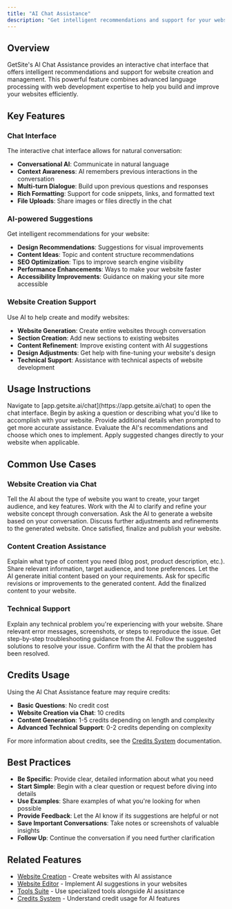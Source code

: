 ```yaml
---
title: "AI Chat Assistance"
description: "Get intelligent recommendations and support for your website"
---
```


## Overview

GetSite's AI Chat Assistance provides an interactive chat interface that offers intelligent recommendations and support for website creation and management. This powerful feature combines advanced language processing with web development expertise to help you build and improve your websites efficiently.

## Key Features

### Chat Interface

The interactive chat interface allows for natural conversation:

- **Conversational AI**: Communicate in natural language
- **Context Awareness**: AI remembers previous interactions in the conversation
- **Multi-turn Dialogue**: Build upon previous questions and responses
- **Rich Formatting**: Support for code snippets, links, and formatted text
- **File Uploads**: Share images or files directly in the chat

### AI-powered Suggestions

Get intelligent recommendations for your website:

- **Design Recommendations**: Suggestions for visual improvements
- **Content Ideas**: Topic and content structure recommendations
- **SEO Optimization**: Tips to improve search engine visibility
- **Performance Enhancements**: Ways to make your website faster
- **Accessibility Improvements**: Guidance on making your site more accessible

### Website Creation Support

Use AI to help create and modify websites:

- **Website Generation**: Create entire websites through conversation
- **Section Creation**: Add new sections to existing websites
- **Content Refinement**: Improve existing content with AI suggestions
- **Design Adjustments**: Get help with fine-tuning your website's design
- **Technical Support**: Assistance with technical aspects of website development

## Usage Instructions

<Steps>
  <Step title="Access AI Chat">
    Navigate to [app.getsite.ai/chat](https://app.getsite.ai/chat) to open the
    chat interface.
  </Step>
  <Step title="Start a Conversation">
    Begin by asking a question or describing what you'd like to accomplish with
    your website.
  </Step>
  <Step title="Refine Your Request">
    Provide additional details when prompted to get more accurate assistance.
  </Step>
  <Step title="Review Suggestions">
    Evaluate the AI's recommendations and choose which ones to implement.
  </Step>
  <Step title="Apply Changes">
    Apply suggested changes directly to your website when applicable.
  </Step>
</Steps>

## Common Use Cases

### Website Creation via Chat

<Steps>
  <Step title="Describe Your Website">
    Tell the AI about the type of website you want to create, your target
    audience, and key features.
  </Step>
  <Step title="Refine Website Concept">
    Work with the AI to clarify and refine your website concept through
    conversation.
  </Step>
  <Step title="Generate Website">
    Ask the AI to generate a website based on your conversation.
  </Step>
  <Step title="Request Modifications">
    Discuss further adjustments and refinements to the generated website.
  </Step>
  <Step title="Finalize and Publish">
    Once satisfied, finalize and publish your website.
  </Step>
</Steps>

### Content Creation Assistance

<Steps>
  <Step title="Describe Content Needs">
    Explain what type of content you need (blog post, product description,
    etc.).
  </Step>
  <Step title="Provide Context">
    Share relevant information, target audience, and tone preferences.
  </Step>
  <Step title="Generate Content">
    Let the AI generate initial content based on your requirements.
  </Step>
  <Step title="Request Revisions">
    Ask for specific revisions or improvements to the generated content.
  </Step>
  <Step title="Implement Content">
    Add the finalized content to your website.
  </Step>
</Steps>

### Technical Support

<Steps>
  <Step title="Describe the Issue">
    Explain any technical problem you're experiencing with your website.
  </Step>
  <Step title="Provide Details">
    Share relevant error messages, screenshots, or steps to reproduce the issue.
  </Step>
  <Step title="Receive Troubleshooting">
    Get step-by-step troubleshooting guidance from the AI.
  </Step>
  <Step title="Implement Solutions">
    Follow the suggested solutions to resolve your issue.
  </Step>
  <Step title="Verify Resolution">
    Confirm with the AI that the problem has been resolved.
  </Step>
</Steps>

## Credits Usage

Using the AI Chat Assistance feature may require credits:

- **Basic Questions**: No credit cost
- **Website Creation via Chat**: 10 credits
- **Content Generation**: 1-5 credits depending on length and complexity
- **Advanced Technical Support**: 0-2 credits depending on complexity

For more information about credits, see the [Credits System](/pricing/credits) documentation.

## Best Practices

- **Be Specific**: Provide clear, detailed information about what you need
- **Start Simple**: Begin with a clear question or request before diving into details
- **Use Examples**: Share examples of what you're looking for when possible
- **Provide Feedback**: Let the AI know if its suggestions are helpful or not
- **Save Important Conversations**: Take notes or screenshots of valuable insights
- **Follow Up**: Continue the conversation if you need further clarification

## Related Features

- [Website Creation](/features/website-creation) - Create websites with AI assistance
- [Website Editor](/features/website-editor) - Implement AI suggestions in your websites
- [Tools Suite](/features/tools-suite) - Use specialized tools alongside AI assistance
- [Credits System](/pricing/credits) - Understand credit usage for AI features
